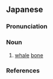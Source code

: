 ==Japanese==
{{wikipedia|lang=ja}}
{{ja-kanjitab|げい|こつ|yomi=o}}

===Pronunciation===
{{ja-pron|yomi=o|げいこつ|acc=0|acc_ref=DJR}}

===Noun===
{{ja-noun|げいこつ}}

# [[whale]] [[bone]]

===References===
<references/>